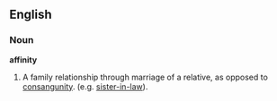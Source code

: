 ==English==

===Noun===
'''affinity'''

#A family relationship through marriage of a relative, as opposed to [[consangunity]]. (e.g. [[sister-in-law]]).